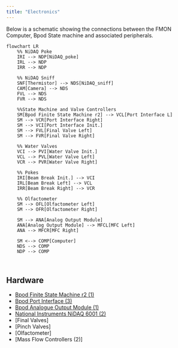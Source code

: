 ```yaml
---
title: "Electronics"
---
```


Below is a schematic showing the connections between the FMON Computer, Bpod State machine and associated peripherals.

```mermaid
flowchart LR
    %% NiDAQ Poke
    IRI --> NDP[NiDAQ_poke]
    IRL --> NDP
    IRR --> NDP

    %% NiDAQ Sniff
    SNF[Thermistor] --> NDS[NiDAQ_sniff]
    CAM[Camera] --> NDS
    FVL --> NDS
    FVR --> NDS

    %%State Machine and Valve Controllers
    SM[Bpod Finite State Machine r2] --> VCL[Port Interface L]
    SM --> VCR[Port Interface Right]
    SM --> VCI[Port Interface Init.]
    SM --> FVL[Final Valve Left]
    SM --> FVR[Final Valve Right]

    %% Water Valves
    VCI --> PVI[Water Valve Init.]
    VCL --> PVL[Water Valve Left]
    VCR --> PVR[Water Valve Right]

    %% Pokes
    IRI[Beam Break Init.] --> VCI
    IRL[Beam Break Left] --> VCL
    IRR[Beam Break Right] --> VCR

    %% Olfactometer
    SM --> OFL[Olfactometer Left]
    SM --> OFR[Olfactometer Right]

    SM --> ANA[Analog Output Module]
    ANA[Analog Output Module] --> MFCL[MFC Left]
    ANA --> MFCR[MFC Right]

    SM <--> COMP[Computer]
    NDS --> COMP
    NDP --> COMP

    

```

## Hardware
* [Bpod Finite State Machine r2 (1)](https://sanworks.io/shop/viewproduct?productID=1024)
* [Bpod Port Interface (3)](https://sanworks.io/shop/viewproduct?productID=1008)
* [Bpod Analogue Output Module (1)](https://sanworks.io/shop/viewproduct?productID=1013)
* [National Instruments NiDAQ 6001 (2)](https://www.ni.com/en-us/shop/model/usb-6001.html)
* [Final Valves]
* [Pinch Valves]
* [Olfactometer]
* [Mass Flow Controllers (2)]


